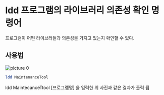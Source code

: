 # ldd 프로그램의 라이브러리 의존성 확인 명령어

프로그램이 어떤 라이브러들과 의존성을 가지고 있는지 확인할 수 있다.


## 사용법

![picture 0](./images/Command-to-Check-Library-Dependencies-of-ldd-Program-1694432408894.png)  

```bash
ldd MaintenanceTool
```

ldd MaintecanceTtool \[프로그램명\] 을 입력한 위 사진과 같은 결과가 출력 됨